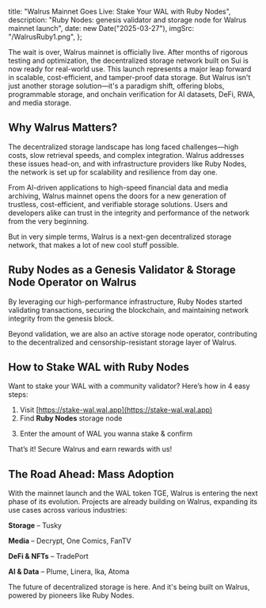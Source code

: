 
  title: "Walrus Mainnet Goes Live: Stake Your WAL with Ruby Nodes",
  description: "Ruby Nodes: genesis validator and storage node for Walrus mainnet launch",
  date: new Date("2025-03-27"),
  imgSrc: "/WalrusRuby1.png",
};

The wait is over, Walrus mainnet is officially live. After months of rigorous testing and optimization, the decentralized storage network built on Sui is now ready for real-world use. This launch represents a major leap forward in scalable, cost-efficient, and tamper-proof data storage. But Walrus isn't just another storage solution—it's a paradigm shift, offering blobs, programmable storage, and onchain verification for AI datasets, DeFi, RWA, and media storage.

## **Why Walrus Matters?**

The decentralized storage landscape has long faced challenges—high costs, slow retrieval speeds, and complex integration. Walrus addresses these issues head-on, and with infrastructure providers like Ruby Nodes, the network is set up for scalability and resilience from day one.

From AI-driven applications to high-speed financial data and media archiving, Walrus mainnet opens the doors for a new generation of trustless, cost-efficient, and verifiable storage solutions. Users and developers alike can trust in the integrity and performance of the network from the very beginning.

But in very simple terms, Walrus is a next-gen decentralized storage network, that makes a lot of new cool stuff possible.

## **Ruby Nodes as a Genesis Validator & Storage Node Operator on Walrus**

By leveraging our high-performance infrastructure, Ruby Nodes started validating transactions, securing the blockchain, and maintaining network integrity from the genesis block.

Beyond validation, we are also an active storage node operator, contributing to the decentralized and censorship-resistant storage layer of Walrus.

## **How to Stake WAL with Ruby Nodes**

Want to stake your WAL with a community validator? Here’s how in 4 easy steps:
1. Visit [https://stake-wal.wal.app](https://stake-wal.wal.app)
2. Find **Ruby Nodes** storage node

<MdxImage
  src="/Walrus2.png"
  alt="WalrusDescription"
  width={800}
  height={450}
/>

3. Enter the amount of WAL you wanna stake & confirm

<MdxImage
  src="/Walrus3.png"
  alt="WalrusDescription"
  width={800}
  height={450}
/>

That’s it! Secure Walrus and earn rewards with us!

## **The Road Ahead: Mass Adoption**

With the mainnet launch and the WAL token TGE, Walrus is entering the next phase of its evolution. Projects are already building on Walrus, expanding its use cases across various industries:

**Storage** – Tusky

**Media** – Decrypt, One Comics, FanTV

**DeFi & NFTs** – TradePort

**AI & Data** – Plume, Linera, Ika, Atoma

The future of decentralized storage is here. And it's being built on Walrus, powered by pioneers like Ruby Nodes.
